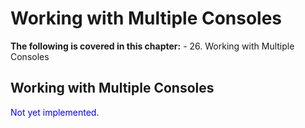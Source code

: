 # Working with Multiple Consoles


**The following is covered in this chapter:**
- 26. Working with Multiple Consoles


## Working with Multiple Consoles

<span style="color:blue">Not yet implemented</span>.


